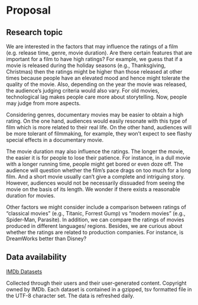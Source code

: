 # Proposal

## Research topic

We are interested in the factors that may influence the ratings of a film (e.g. release time, genre, movie duration). Are there certain features that are important for a film to have high ratings? For example, we guess that if a movie is released during the holiday seasons (e.g., Thanksgiving, Christmas) then the ratings might be higher than those released at other times because people have an elevated mood and hence might tolerate the quality of the movie. Also, depending on the year the movie was released, the audience’s judging criteria would also vary. For old movies, technological lag makes people care more about storytelling. Now, people may judge from more aspects. 

Considering genres, documentary movies may be easier to obtain a high rating. On the one hand, audiences would easily resonate with this type of film which is more related to their real life. On the other hand, audiences will be more tolerant of filmmaking, for example, they won’t expect to see flashy special effects in a documentary movie. 

The movie duration may also influence the ratings. The longer the movie, the easier it is for people to lose their patience. For instance, in a dull movie with a longer running time, people might get bored or even doze off. The audience will question whether the film’s pace drags on too much for a long film. And a short movie usually can’t give a complete and intriguing story. However, audiences would not be necessarily dissuaded from seeing the movie on the basis of its length. We wonder if there exists a reasonable duration for movies.

Other factors we might consider include a comparison between ratings of “classical movies” (e.g., Titanic, Forrest Gump) vs “modern movies” (e.g., Spider-Man, Parasite). In addition, we can compare the ratings of movies produced in different languages/ regions. Besides, we are curious about whether the ratings are related to production companies. For instance, is DreamWorks better than Disney?


## Data availability

[IMDb Datasets](https://www.imdb.com/interfaces/)         

Collected through their users and their user-generated content. Copyright owned by IMDb. Each dataset is contained in a gzipped, tsv formatted file in the UTF-8 character set. The data is refreshed daily. 


